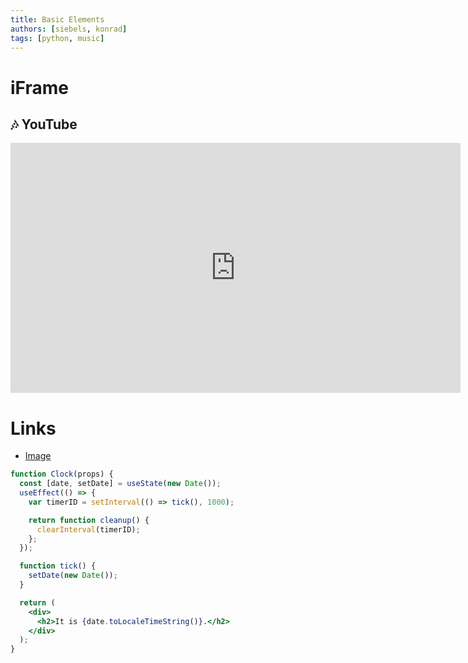```yaml
---
title: Basic Elements
authors: [siebels, konrad]
tags: [python, music]
---
```


# iFrame


## 🎶 YouTube
<center><iframe width="720" height="400" src="https://www.youtube.com/embed/0TFNGRYMz1U" title="YouTube video player" frameborder="0" allow="accelerometer; autoplay; clipboard-write; encrypted-media; gyroscope; picture-in-picture" allowfullscreen></iframe></center>


# Links


- [Image](img/prider.jpg)

```jsx live
function Clock(props) {
  const [date, setDate] = useState(new Date());
  useEffect(() => {
    var timerID = setInterval(() => tick(), 1000);

    return function cleanup() {
      clearInterval(timerID);
    };
  });

  function tick() {
    setDate(new Date());
  }

  return (
    <div>
      <h2>It is {date.toLocaleTimeString()}.</h2>
    </div>
  );
}
```